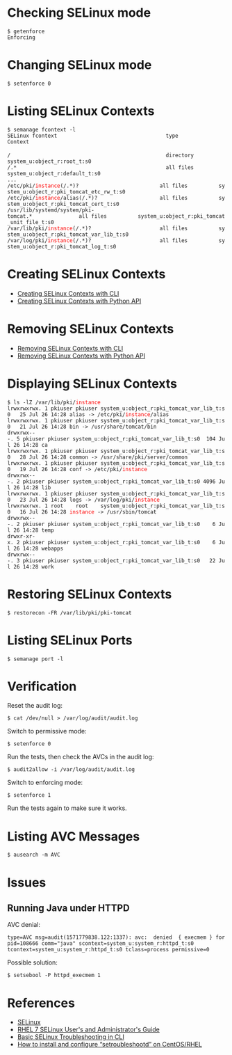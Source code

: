 = Checking SELinux mode =

<pre>
$ getenforce
Enforcing
</pre>

= Changing SELinux mode =

<pre>
$ setenforce 0
</pre>

= Listing SELinux Contexts =

 $ semanage fcontext -l
 SELinux fcontext                                   type               Context
 
 /                                                  directory          system_u:object_r:root_t:s0
 /.*                                                all files          system_u:object_r:default_t:s0
 ...
 /etc/pki/<font color="red">instance</font>(/.*)?                          all files          system_u:object_r:pki_tomcat_etc_rw_t:s0
 /etc/pki/<font color="red">instance</font>/alias(/.*)?                    all files          system_u:object_r:pki_tomcat_cert_t:s0
 /usr/lib/systemd/system/pki-tomcat.*               all files          system_u:object_r:pki_tomcat_unit_file_t:s0
 /var/lib/pki/<font color="red">instance</font>(/.*)?                      all files          system_u:object_r:pki_tomcat_var_lib_t:s0
 /var/log/pki/<font color="red">instance</font>(/.*)?                      all files          system_u:object_r:pki_tomcat_log_t:s0

= Creating SELinux Contexts =

* [https://github.com/dogtagpki/pki/wiki/Creating-SELinux-Contexts-with-CLI Creating SELinux Contexts with CLI]
* [https://github.com/dogtagpki/pki/wiki/Creating-SELinux-Contexts-with-Python-API Creating SELinux Contexts with Python API]

= Removing SELinux Contexts =

* [https://github.com/dogtagpki/pki/wiki/Removing-SELinux-Contexts-with-CLI Removing SELinux Contexts with CLI]
* [https://github.com/dogtagpki/pki/wiki/Removing-SELinux-Contexts-with-Python-API Removing SELinux Contexts with Python API]

= Displaying SELinux Contexts =

 $ ls -lZ /var/lib/pki/<font color="red">instance</font>
 lrwxrwxrwx. 1 pkiuser pkiuser system_u:object_r:pki_tomcat_var_lib_t:s0   25 Jul 26 14:28 alias -> /etc/pki/<font color="red">instance</font>/alias
 lrwxrwxrwx. 1 pkiuser pkiuser system_u:object_r:pki_tomcat_var_lib_t:s0   21 Jul 26 14:28 bin -> /usr/share/tomcat/bin
 drwxrwx---. 5 pkiuser pkiuser system_u:object_r:pki_tomcat_var_lib_t:s0  104 Jul 26 14:28 ca
 lrwxrwxrwx. 1 pkiuser pkiuser system_u:object_r:pki_tomcat_var_lib_t:s0   28 Jul 26 14:28 common -> /usr/share/pki/server/common
 lrwxrwxrwx. 1 pkiuser pkiuser system_u:object_r:pki_tomcat_var_lib_t:s0   19 Jul 26 14:28 conf -> /etc/pki/<font color="red">instance</font>
 drwxrwx---. 2 pkiuser pkiuser system_u:object_r:pki_tomcat_var_lib_t:s0 4096 Jul 26 14:28 lib
 lrwxrwxrwx. 1 pkiuser pkiuser system_u:object_r:pki_tomcat_var_lib_t:s0   23 Jul 26 14:28 logs -> /var/log/pki/<font color="red">instance</font>
 lrwxrwxrwx. 1 root    root    system_u:object_r:pki_tomcat_var_lib_t:s0   16 Jul 26 14:28 <font color="red">instance</font> -> /usr/sbin/tomcat
 drwxrwx---. 2 pkiuser pkiuser system_u:object_r:pki_tomcat_var_lib_t:s0    6 Jul 26 14:28 temp
 drwxr-xr-x. 2 pkiuser pkiuser system_u:object_r:pki_tomcat_var_lib_t:s0    6 Jul 26 14:28 webapps
 drwxrwx---. 3 pkiuser pkiuser system_u:object_r:pki_tomcat_var_lib_t:s0   22 Jul 26 14:28 work

= Restoring SELinux Contexts =

<pre>
$ restorecon -FR /var/lib/pki/pki-tomcat
</pre>

= Listing SELinux Ports =

<pre>
$ semanage port -l
</pre>

= Verification =

Reset the audit log:

<pre>
$ cat /dev/null > /var/log/audit/audit.log
</pre>

Switch to permissive mode:

<pre>
$ setenforce 0
</pre>

Run the tests, then check the AVCs in the audit log:

<pre>
$ audit2allow -i /var/log/audit/audit.log
</pre>

Switch to enforcing mode:

<pre>
$ setenforce 1
</pre>

Run the tests again to make sure it works.

= Listing AVC Messages =

<pre>
$ ausearch -m AVC
</pre>

= Issues =

== Running Java under HTTPD ==

AVC denial:

<pre>
type=AVC msg=audit(1571779838.122:1337): avc:  denied  { execmem } for  pid=108666 comm="java" scontext=system_u:system_r:httpd_t:s0 tcontext=system_u:system_r:httpd_t:s0 tclass=process permissive=0
</pre>

Possible solution:

<pre>
$ setsebool -P httpd_execmem 1
</pre>

= References =

* [https://github.com/dogtagpki/pki/wiki/SELinux SELinux]
* [https://access.redhat.com/documentation/en-US/Red_Hat_Enterprise_Linux/7/html/SELinux_Users_and_Administrators_Guide/ RHEL 7 SELinux User's and Administrator's Guide]
* [https://access.redhat.com/articles/2191331 Basic SELinux Troubleshooting in CLI]
* [https://www.thegeekdiary.com/how-to-install-and-configrue-setroubleshootd-on-centos-rhel/ How to install and configure “setroubleshootd” on CentOS/RHEL]